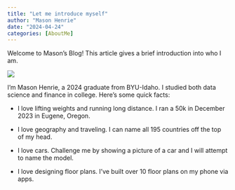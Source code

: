 ```yaml
---
title: "Let me introduce myself"
author: "Mason Henrie"
date: "2024-04-24"
categories: [AboutMe]
---
```


Welcome to Mason's Blog! This article gives a brief introduction into who I am.

![](thumbnail.jpg)

I'm Mason Henrie, a 2024 graduate from BYU-Idaho. I studied both data science and finance in college. Here's some quick facts:

- I love lifting weights and running long distance. I ran a 50k in December 2023 in Eugene, Oregon.

- I love geography and traveling. I can name all 195 countries off the top of my head.

- I love cars. Challenge me by showing a picture of a car and I will attempt to name the model.

- I love designing floor plans. I've built over 10 floor plans on my phone via apps.





